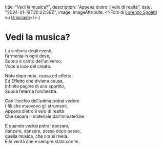 
  title: "Vedi la musica?",
  description: "Appena dietro il velo di realtà",
  date: "2024-01-19T20:22:36Z",
  image,
  imageAttribute: <>Foto di <a href="https://unsplash.com/it/@lorenzospoleti?utm_content=creditCopyText&utm_medium=referral&utm_source=unsplash">Lorenzo Spoleti</a> su <a href="https://unsplash.com/it/foto/nota-musicale-su-pianoforte-marrone-MlhJNEUQpBs?utm_content=creditCopyText&utm_medium=referral&utm_source=unsplash">Unsplash</a></>
}


# Vedi la musica?

La sinfonia degli eventi,  
l’armonia in ogni dove,  
Suono e canto dell’universo,  
Voce e luce del creato.

Nota dopo nota, causa ed effetto,  
Ed Effetto che diviene causa,  
Infinite pagine di uno spartito,  
Suona l’eterna l’orchestra.

Con l’occhio dell’anima potrai vedere  
I fili che muovono gli strumenti,  
Appena dietro il velo di realtà  
Che separa il materiale dall’immateriale

E quando vedrai potrai danzare,  
danzare, danzare, passo dopo passo,  
quella musica, che ora si rivela.  
È la verità che è sempre stata con te.
